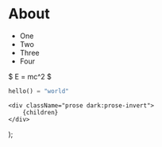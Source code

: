 
# About

- One
- Two
- Three
- Four

<div className="border-2 border-red-500">
$
E = mc^2
$
</div>

```python
hello() = "world"
```

<Hello/>

    <div className="prose dark:prose-invert">
        {children}
    </div>
);